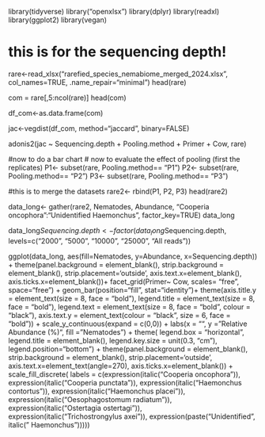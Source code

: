 library(tidyverse)
library("openxlsx")
library(dplyr)
library(readxl)
library(ggplot2)
library(vegan)

# this is for the sequencing depth!
rare<-read_xlsx("rarefied_species_nemabiome_merged_2024.xlsx", col_names=TRUE, .name_repair="minimal")
head(rare)

com = rare[,5:ncol(rare)]
head(com)

df_com<-as.data.frame(com)

jac<-vegdist(df_com, method="jaccard", binary=FALSE)

adonis2(jac ~  Sequencing.depth + Pooling.method + Primer + Cow, rare)

#now to do a bar chart
# now to evaluate the effect of pooling (first the replicates)
P1<- subset(rare, Pooling.method== "P1")
P2<- subset(rare, Pooling.method== "P2")
P3<- subset(rare, Pooling.method== "P3")

#this is to merge the datasets
rare2<- rbind(P1, P2, P3)
head(rare2)

data_long<- gather(rare2, Nematodes, Abundance, "Cooperia oncophora":"Unidentified Haemonchus", factor_key=TRUE)
data_long

data_long$Sequencing.depth <- factor(data_long$Sequencing.depth, levels=c("2000", "5000", "10000", "25000", "All reads"))

ggplot(data_long, aes(fill=Nematodes, y=Abundance, x=Sequencing.depth)) + theme(panel.background = element_blank(), strip.background = element_blank(),
        strip.placement='outside',  axis.text.x=element_blank(), axis.ticks.x=element_blank())+
   facet_grid(Primer~ Cow, scales= "free", space="free") +
    geom_bar(position="fill", stat="identity")+
  theme(axis.title.y = element_text(size = 8, face = "bold"), legend.title = element_text(size = 8, face = "bold"), 
        legend.text = element_text(size = 8, face = "bold", colour = "black"), 
        axis.text.y = element_text(colour = "black", size = 6, face = "bold")) + 
  scale_y_continuous(expand = c(0,0)) + 
  labs(x = "", y = "Relative Abundance (%)", fill = "Nematodes") +
  theme(
        legend.box = "horizontal",
        legend.title = element_blank(),
        legend.key.size = unit(0.3, "cm"),
        legend.position="bottom") + theme(panel.background = element_blank(), strip.background = element_blank(),
        strip.placement='outside',  axis.text.x=element_text(angle=270), axis.ticks.x=element_blank()) + scale_fill_discrete(
    labels = c(expression(italic("Cooperia oncophora")), 
    expression(italic("Cooperia punctata")),
    expression(italic("Haemonchus contortus")),
    expression(italic("Haemonchus placei")),
    expression(italic("Oesophagostomum radiatum")),
    expression(italic("Ostertagia ostertagi")),
    expression(italic("Trichostrongylus axei")),
    expression(paste("Unidentified", italic(" Haemonchus")))))
    
    